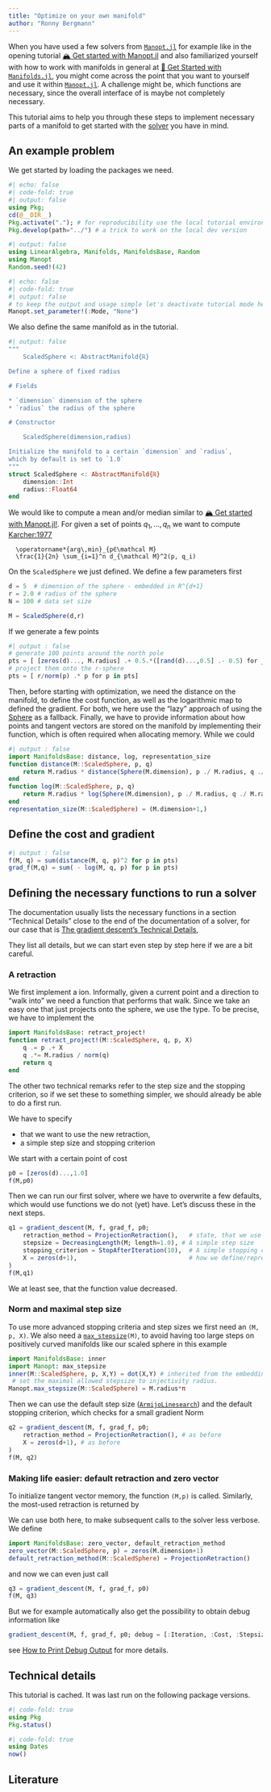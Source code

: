 ```yaml
---
title: "Optimize on your own manifold"
author: "Ronny Bergmann"
---
```


````{=commonmark}
```@meta
CurrentModule = Manopt
```
````

When you have used a few solvers from [`Manopt.jl`](https://manoptjl.org/) for example like in the opening
tutorial [🏔️ Get started with Manopt.jl](getstarted.md)
and also familiarized yourself with how to work with manifolds in general at
[🚀 Get Started with `Manifolds.jl`](https://juliamanifolds.github.io/Manifolds.jl/stable/tutorials/getstarted.html),
you might come across the point that you want to
``[implementing a manifold](@extref :doc:`tutorials/implement-a-manifold`)``{=commonmark}
yourself and use it within [`Manopt.jl`](https://manoptjl.org/).
A challenge might be, which functions are necessary, since the overall interface of ``[ManifoldsBase.jl](@extref ManifoldsBase :doc:`index`)``{=commonmark}
is maybe not completely necessary.

This tutorial aims to help you through these steps to implement necessary parts of a manifold
to get started with the [solver](../solvers/index.md) you have in mind.

## An example problem

We get started by loading the packages we need.

```julia
#| echo: false
#| code-fold: true
#| output: false
using Pkg;
cd(@__DIR__)
Pkg.activate("."); # for reproducibility use the local tutorial environment.
Pkg.develop(path="../") # a trick to work on the local dev version
```

```julia
#| output: false
using LinearAlgebra, Manifolds, ManifoldsBase, Random
using Manopt
Random.seed!(42)
```

```julia
#| echo: false
#| code-fold: true
#| output: false
# to keep the output and usage simple let's deactivate tutorial mode here
Manopt.set_parameter!(:Mode, "None")
```

We also define the same manifold as in
the ``[implementing a manifold](@extref :doc:`tutorials/implement-a-manifold`)``{=commonmark}
tutorial.

```julia
#| output: false
"""
    ScaledSphere <: AbstractManifold{ℝ}

Define a sphere of fixed radius

# Fields

* `dimension` dimension of the sphere
* `radius` the radius of the sphere

# Constructor

    ScaledSphere(dimension,radius)

Initialize the manifold to a certain `dimension` and `radius`,
which by default is set to `1.0`
"""
struct ScaledSphere <: AbstractManifold{ℝ}
    dimension::Int
    radius::Float64
end
```

We would like to compute a mean and/or median similar to [🏔️ Get started with Manopt.jl!](https://manoptjl.org/stable/tutorials/getstarted.html).
For given a set of points $q_1,\ldots,q_n$ we want to compute [Karcher:1977](@cite)

```math
  \operatorname*{arg\,min}_{p∈\mathcal M}
  \frac{1}{2n} \sum_{i=1}^n d_{\mathcal M}^2(p, q_i)
```

On the `ScaledSphere` we just defined.
We define a few parameters first

```julia
d = 5  # dimension of the sphere - embedded in R^{d+1}
r = 2.0 # radius of the sphere
N = 100 # data set size

M = ScaledSphere(d,r)
```


 If we generate a few points

```julia
#| output : false
# generate 100 points around the north pole
pts = [ [zeros(d)..., M.radius] .+ 0.5.*([rand(d)...,0.5] .- 0.5) for _=1:N]
# project them onto the r-sphere
pts = [ r/norm(p) .* p for p in pts]
```

Then, before starting with optimization, we need the distance on the manifold,
to define the cost function, as well as the logarithmic map to defined the gradient.
For both, we here use the “lazy” approach of using the [Sphere](https://juliamanifolds.github.io/Manifolds.jl/stable/manifolds/sphere.html) as a fallback.
Finally, we have to provide information about how points and tangent vectors are stored on the
manifold by implementing their ``[`representation_size`](@extref `ManifoldsBase.representation_size-Tuple{AbstractManifold}`)``{=commonmark} function, which is often required when allocating memory.
While we could

```julia
#| output : false
import ManifoldsBase: distance, log, representation_size
function distance(M::ScaledSphere, p, q)
    return M.radius * distance(Sphere(M.dimension), p ./ M.radius, q ./ M.radius)
end
function log(M::ScaledSphere, p, q)
    return M.radius * log(Sphere(M.dimension), p ./ M.radius, q ./ M.radius)
end
representation_size(M::ScaledSphere) = (M.dimension+1,)
```

## Define the cost and gradient

```julia
#| output : false
f(M, q) = sum(distance(M, q, p)^2 for p in pts)
grad_f(M,q) = sum( - log(M, q, p) for p in pts)
```

## Defining the necessary functions to run a solver

The documentation usually lists the necessary functions in a
section “Technical Details” close to the end of the documentation of a solver,
for our case that is [The gradient descent's Technical Details](https://manoptjl.org/stable/solvers/gradient_descent.html#Technical-Details),

They list all details, but we can start even step by step here if we are a bit careful.

### A retraction

We first implement a ``[retract](@extref ManifoldsBase :doc:`retractions`)``{=commonmark}ion. Informally, given a current point and a direction to “walk into” we need a function that performs that walk.
Since we take an easy one that just projects onto
the sphere, we use the ``[`ProjectionRetraction`](@extref `ManifoldsBase.ProjectionRetraction`)``{=commonmark} type.
To be precise, we have to implement the ``[in-place variant](@extref ManifoldsBase `inplace-and-noninplace`)``{=commonmark} ``[`retract_project!`](@extref `ManifoldsBase.inverse_retract_project!-Tuple{AbstractManifold, Any, Any, Any}`)``{=commonmark}

```julia
import ManifoldsBase: retract_project!
function retract_project!(M::ScaledSphere, q, p, X)
    q .= p .+ X
    q .*= M.radius / norm(q)
    return q
end
```

The other two technical remarks refer to the step size and the stopping criterion,
so if we set these to something simpler, we should already be able to do a first run.

We have to specify

* that we want to use the new retraction,
* a simple step size and stopping criterion

We start with a certain point of cost
```julia
p0 = [zeros(d)...,1.0]
f(M,p0)
```

Then we can run our first solver, where we have to overwrite a few
defaults, which would use functions we do not (yet) have.
Let's discuss these in the next steps.

```julia
q1 = gradient_descent(M, f, grad_f, p0;
    retraction_method = ProjectionRetraction(),   # state, that we use the retraction from above
    stepsize = DecreasingLength(M; length=1.0), # A simple step size
    stopping_criterion = StopAfterIteration(10),  # A simple stopping criterion
    X = zeros(d+1),                               # how we define/represent tangent vectors
)
f(M,q1)
```

We at least see, that the function value decreased.

### Norm and maximal step size

To use more advanced stopping criteria and step sizes we first need an ``[`inner`](@extref `ManifoldsBase.inner-Tuple{AbstractManifold, Any, Any, Any}`)``{=commonmark}`(M, p, X)`.
We also need a [`max_stepsize`](@ref)`(M)`, to avoid having too large steps
on positively curved manifolds like our scaled sphere in this example

```julia
import ManifoldsBase: inner
import Manopt: max_stepsize
inner(M::ScaledSphere, p, X,Y) = dot(X,Y) # inherited from the embedding
 # set the maximal allowed stepsize to injectivity radius.
Manopt.max_stepsize(M::ScaledSphere) = M.radius*π
```

Then we can use the default step size ([`ArmijoLinesearch`](@ref)) and
the default stopping criterion, which checks for a small gradient Norm

```julia
q2 = gradient_descent(M, f, grad_f, p0;
    retraction_method = ProjectionRetraction(), # as before
    X = zeros(d+1), # as before
)
f(M, q2)
```

### Making life easier: default retraction and zero vector

To initialize tangent vector memory, the function ``[`zero_vector`](@extref `ManifoldsBase.zero_vector-Tuple{AbstractManifold, Any}`)``{=commonmark}`(M,p)` is called. Similarly,
the most-used retraction is returned by ``[`default_retraction_method`](@extref `ManifoldsBase.default_retraction_method-Tuple{AbstractManifold}`)``{=commonmark}

We can use both here, to make subsequent calls to the solver less verbose.
We define

```julia
import ManifoldsBase: zero_vector, default_retraction_method
zero_vector(M::ScaledSphere, p) = zeros(M.dimension+1)
default_retraction_method(M::ScaledSphere) = ProjectionRetraction()
```

and now we can even just call

```julia
q3 = gradient_descent(M, f, grad_f, p0)
f(M, q3)
```

But we for example automatically also get the possibility to obtain debug information like

```julia
gradient_descent(M, f, grad_f, p0; debug = [:Iteration, :Cost, :Stepsize, 25, :GradientNorm, :Stop, "\n"]);
```

see [How to Print Debug Output](https://manoptjl.org/stable/tutorials/HowToDebug.html)
for more details.

## Technical details

This tutorial is cached. It was last run on the following package versions.

```julia
#| code-fold: true
using Pkg
Pkg.status()
```
```julia
#| code-fold: true
using Dates
now()
```

## Literature

````{=commonmark}
```@bibliography
Pages = ["ImplementOwnManifold.md"]
Canonical=false
```
````